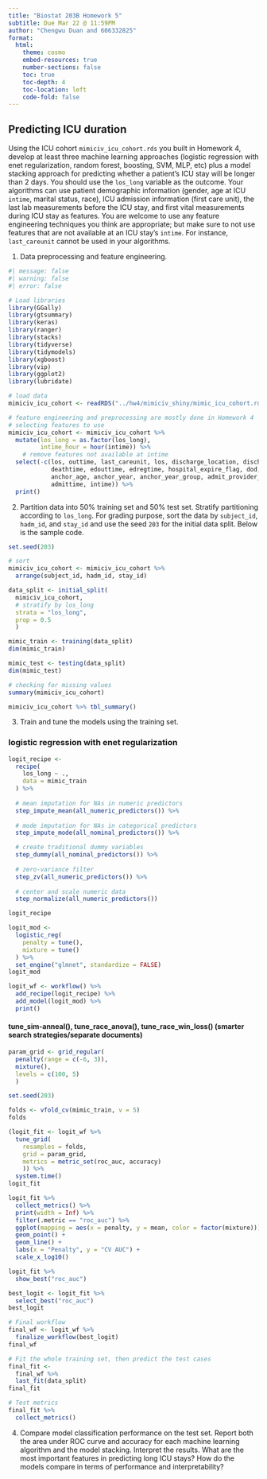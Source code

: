 ```yaml
---
title: "Biostat 203B Homework 5"
subtitle: Due Mar 22 @ 11:59PM
author: "Chengwu Duan and 606332825"
format:
  html:
    theme: cosmo
    embed-resources: true
    number-sections: false
    toc: true
    toc-depth: 4
    toc-location: left
    code-fold: false
---
```


## Predicting ICU duration

Using the ICU cohort `mimiciv_icu_cohort.rds` you built in Homework 4, develop at least three machine learning approaches (logistic regression with enet regularization, random forest, boosting, SVM, MLP, etc) plus a model stacking approach for predicting whether a patient's ICU stay will be longer than 2 days. You should use the `los_long` variable as the outcome. Your algorithms can use patient demographic information (gender, age at ICU `intime`, marital status, race), ICU admission information (first care unit), the last lab measurements before the ICU stay, and first vital measurements during ICU stay as features. You are welcome to use any feature engineering techniques you think are appropriate; but make sure to not use features that are not available at an ICU stay's `intime`. For instance, `last_careunit` cannot be used in your algorithms. 

1. Data preprocessing and feature engineering.

```r
#| message: false
#| warning: false
#| error: false

# Load libraries
library(GGally)
library(gtsummary)
library(keras)
library(ranger)
library(stacks)
library(tidyverse)
library(tidymodels)
library(xgboost)
library(vip)
library(ggplot2)
library(lubridate)

# load data
mimiciv_icu_cohort <- readRDS("../hw4/mimiciv_shiny/mimic_icu_cohort.rds")

# feature engineering and preprocessing are mostly done in Homework 4
# selecting features to use
mimiciv_icu_cohort <- mimiciv_icu_cohort %>%
  mutate(los_long = as.factor(los_long),
         intime_hour = hour(intime)) %>%
    # remove features not available at intime
  select(-c(los, outtime, last_careunit, los, discharge_location, dischtime, 
            deathtime, edouttime, edregtime, hospital_expire_flag, dod, 
            anchor_age, anchor_year, anchor_year_group, admit_provider_id, 
            admittime, intime)) %>%
  print()
```

2. Partition data into 50% training set and 50% test set. Stratify partitioning according to `los_long`. For grading purpose, sort the data by `subject_id`, `hadm_id`, and `stay_id` and use the seed `203` for the initial data split. Below is the sample code.
```r
set.seed(203)

# sort
mimiciv_icu_cohort <- mimiciv_icu_cohort %>%
  arrange(subject_id, hadm_id, stay_id)

data_split <- initial_split(
  mimiciv_icu_cohort, 
  # stratify by los_long
  strata = "los_long", 
  prop = 0.5
  )

mimic_train <- training(data_split)
dim(mimic_train)

mimic_test <- testing(data_split)
dim(mimic_test)

# checking for missing values
summary(mimiciv_icu_cohort)

mimiciv_icu_cohort %>% tbl_summary()
```

3. Train and tune the models using the training set.

### logistic regression with enet regularization

```r
logit_recipe <- 
  recipe(
    los_long ~ ., 
    data = mimic_train
  ) %>%
  
  # mean imputation for NAs in numeric predictors
  step_impute_mean(all_numeric_predictors()) %>%
  
  # mode imputation for NAs in categorical predictors
  step_impute_mode(all_nominal_predictors()) %>%

  # create traditional dummy variables
  step_dummy(all_nominal_predictors()) %>%
  
  # zero-variance filter
  step_zv(all_numeric_predictors()) %>%
  
  # center and scale numeric data
  step_normalize(all_numeric_predictors())

logit_recipe

logit_mod <- 
  logistic_reg(
    penalty = tune(), 
    mixture = tune()
  ) %>% 
  set_engine("glmnet", standardize = FALSE)
logit_mod

logit_wf <- workflow() %>%
  add_recipe(logit_recipe) %>%
  add_model(logit_mod) %>%
  print()
```

#### tune_sim-anneal(), tune_race_anova(), tune_race_win_loss() (smarter search strategies/separate documents)

```r
param_grid <- grid_regular(
  penalty(range = c(-6, 3)), 
  mixture(),
  levels = c(100, 5)
  )

set.seed(203)

folds <- vfold_cv(mimic_train, v = 5)
folds

(logit_fit <- logit_wf %>%
  tune_grid(
    resamples = folds,
    grid = param_grid,
    metrics = metric_set(roc_auc, accuracy)
    )) %>%
  system.time()
logit_fit

logit_fit %>%
  collect_metrics() %>%
  print(width = Inf) %>%
  filter(.metric == "roc_auc") %>%
  ggplot(mapping = aes(x = penalty, y = mean, color = factor(mixture))) +
  geom_point() +
  geom_line() + 
  labs(x = "Penalty", y = "CV AUC") +
  scale_x_log10()

logit_fit %>%
  show_best("roc_auc")

best_logit <- logit_fit %>%
  select_best("roc_auc")
best_logit

# Final workflow
final_wf <- logit_wf %>%
  finalize_workflow(best_logit)
final_wf

# Fit the whole training set, then predict the test cases
final_fit <- 
  final_wf %>%
  last_fit(data_split)
final_fit

# Test metrics
final_fit %>% 
  collect_metrics()
```

4. Compare model classification performance on the test set. Report both the area under ROC curve and accuracy for each machine learning algorithm and the model stacking. Interpret the results. What are the most important features in predicting long ICU stays? How do the models compare in terms of performance and interpretability?

